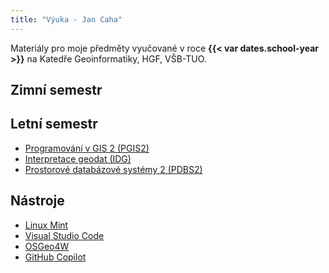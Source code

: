 ```yaml
---
title: "Výuka - Jan Caha"
---
```


Materiály pro moje předměty vyučované v roce **{{< var dates.school-year >}}** na Katedře Geoinformatiky, HGF, VŠB-TUO.

## Zimní semestr

## Letní semestr

- [Programování v GIS 2 (PGIS2)](subjects/pgis2.qmd)
- [Interpretace geodat (IDG)](subjects/idg.qmd)
- [Prostorové databázové systémy 2 (PDBS2)](subjects/pdbs2.qmd)

## Nástroje 

- [Linux Mint](tools/linux-mint.qmd)
- [Visual Studio Code](tools/vscode.qmd)
- [OSGeo4W](tools/osgeo4w.qmd)
- [GitHub Copilot](tools/github-copilot.qmd)